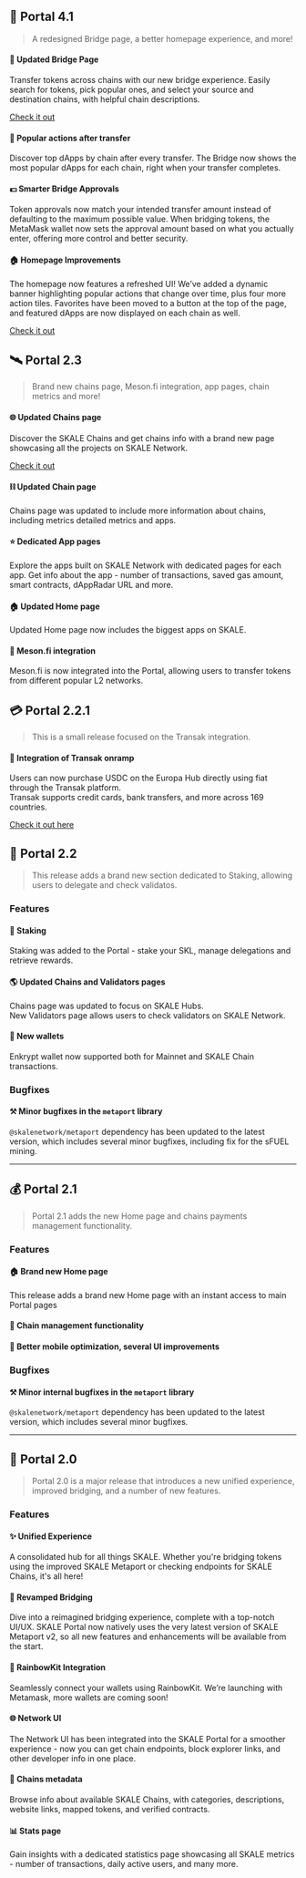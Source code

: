 ## 🎨 Portal 4.1
> A redesigned Bridge page, a better homepage experience, and more!

#### 🌉 Updated Bridge Page
Transfer tokens across chains with our new bridge experience. Easily search for tokens, pick popular ones, and select your source and destination chains, with helpful chain descriptions.

[Check it out](/bridge)

#### 📲 Popular actions after transfer

Discover top dApps by chain after every transfer. The Bridge now shows the most popular dApps for each chain, right when your transfer completes.

#### 💵 Smarter Bridge Approvals
Token approvals now match your intended transfer amount instead of defaulting to the maximum possible value. When bridging tokens, the MetaMask wallet now sets the approval amount based on what you actually enter, offering more control and better security.

#### 🏠 Homepage Improvements

The homepage now features a refreshed UI! We’ve added a dynamic banner highlighting popular actions that change over time, plus four more action tiles.
Favorites have been moved to a button at the top of the page, and featured dApps are now displayed on each chain as well.

[Check it out](/home)

## 🛰️ Portal 2.3

> Brand new chains page, Meson.fi integration, app pages, chain metrics and more!

#### 🌐 Updated Chains page

Discover the SKALE Chains and get chains info with a brand new page showcasing all the projects on SKALE Network.

[Check it out](/chains)

#### ⛓️ Updated Chain page

Chains page was updated to include more information about chains, including metrics detailed metrics and apps.

#### ⭐ Dedicated App pages

Explore the apps built on SKALE Network with dedicated pages for each app. Get info about the app - number of transactions, saved gas amount, smart contracts, dAppRadar URL and more.

#### 🏠 Updated Home page

Updated Home page now includes the biggest apps on SKALE.

#### 🌈 Meson.fi integration

Meson.fi is now integrated into the Portal, allowing users to transfer tokens from different popular L2 networks.

## 💳 Portal 2.2.1

> This is a small release focused on the Transak integration.

#### 🫰 Integration of Transak onramp

Users can now purchase USDC on the Europa Hub directly using fiat through the Transak platform.  
Transak supports credit cards, bank transfers, and more across 169 countries.

[Check it out here](/onramp)

## 🚀 Portal 2.2

> This release adds a brand new section dedicated to Staking, allowing users to delegate and check validatos.

### Features

#### 🎯 Staking

Staking was added to the Portal - stake your SKL, manage delegations and retrieve rewards.

#### 🌎 Updated Chains and Validators pages

Chains page was updated to focus on SKALE Hubs.  
New Validators page allows users to check validators on SKALE Network.

#### 🌈 New wallets

Enkrypt wallet now supported both for Mainnet and SKALE Chain transactions.

### Bugfixes

#### ⚒️ Minor bugfixes in the `metaport` library

`@skalenetwork/metaport` dependency has been updated to the latest version, which includes several minor bugfixes, including fix for the sFUEL mining.

---

## 💰 Portal 2.1

> Portal 2.1 adds the new Home page and chains payments management functionality.

### Features

#### 🏠 Brand new Home page

This release adds a brand new Home page with an instant access to main Portal pages

#### 🔮 Chain management functionality

#### 📱 Better mobile optimization, several UI improvements

### Bugfixes

#### ⚒️ Minor internal bugfixes in the `metaport` library

`@skalenetwork/metaport` dependency has been updated to the latest version, which includes several minor bugfixes.

---

## 🧭 Portal 2.0

> Portal 2.0 is a major release that introduces a new unified experience, improved bridging, and a number of new features.

### Features

#### ✨ Unified Experience

A consolidated hub for all things SKALE. Whether you're bridging tokens using the improved SKALE Metaport or checking endpoints for SKALE Chains, it's all here!

#### 🌉 Revamped Bridging

Dive into a reimagined bridging experience, complete with a top-notch UI/UX. SKALE Portal now natively uses the very latest version of SKALE Metaport v2, so all new features and enhancements will be available from the start.

#### 🌈 RainbowKit Integration

Seamlessly connect your wallets using RainbowKit. We’re launching with Metamask, more wallets are coming soon!

#### 🌐 Network UI

The Network UI has been integrated into the SKALE Portal for a smoother experience - now you can get chain endpoints, block explorer links, and other developer info in one place.

#### 🔗 Chains metadata

Browse info about available SKALE Chains, with categories, descriptions, website links, mapped tokens, and verified contracts.

#### 📊 Stats page

Gain insights with a dedicated statistics page showcasing all SKALE metrics - number of transactions, daily active users, and many more.
